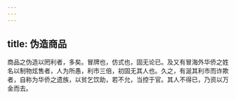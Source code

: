 ```yaml
---
---
---
```

title: 伪造商品
---



商品之伪造以罔利者，多矣。冒牌也，仿式也，固无论已。及又有冒海外华侨之姓名以制物炫售者，人为所愚，利市三倍，初固无其人也。久之，有涎其利市而诈欺者，自称为华侨之遗族，以贫乞饮助，若不允，当控于官。其人不得已，乃资以万金而去。